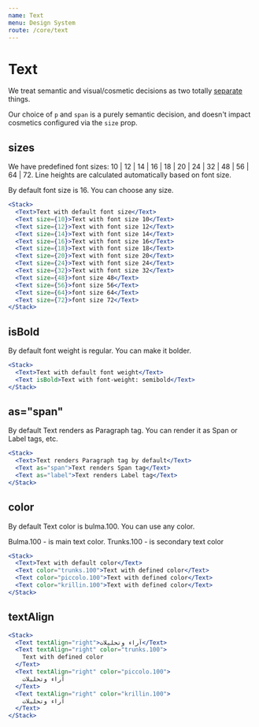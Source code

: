 ```yaml
---
name: Text
menu: Design System
route: /core/text
---
```


# Text

We treat semantic and visual/cosmetic decisions as two totally [separate](https://csswizardry.com/2016/02/managing-typography-on-large-apps/) things.

Our choice of `p` and `span` is a purely semantic decision, and doesn't impact cosmetics configured via the `size` prop.

## sizes

We have predefined font sizes: 10 | 12 | 14 | 16 | 18 | 20 | 24 | 32 | 48 | 56 | 64 | 72. Line heights are calculated automatically based on font size.

By default font size is 16. You can choose any size.

```jsx react-live
<Stack>
  <Text>Text with default font size</Text>
  <Text size={10}>Text with font size 10</Text>
  <Text size={12}>Text with font size 12</Text>
  <Text size={14}>Text with font size 14</Text>
  <Text size={16}>Text with font size 16</Text>
  <Text size={18}>Text with font size 18</Text>
  <Text size={20}>Text with font size 20</Text>
  <Text size={24}>Text with font size 24</Text>
  <Text size={32}>Text with font size 32</Text>
  <Text size={48}>font size 48</Text>
  <Text size={56}>font size 56</Text>
  <Text size={64}>font size 64</Text>
  <Text size={72}>font size 72</Text>
</Stack>
```

## isBold

By default font weight is regular. You can make it bolder.

```jsx react-live
<Stack>
  <Text>Text with default font weight</Text>
  <Text isBold>Text with font-weight: semibold</Text>
</Stack>
```

## as="span"

By default Text renders as Paragraph tag. You can render it as Span or Label tags, etc.

```jsx react-live
<Stack>
  <Text>Text renders Paragraph tag by default</Text>
  <Text as="span">Text renders Span tag</Text>
  <Text as="label">Text renders Label tag</Text>
</Stack>
```

## color

By default Text color is bulma.100. You can use any color.

Bulma.100 - is main text color. Trunks.100 - is secondary text color

```jsx react-live
<Stack>
  <Text>Text with default color</Text>
  <Text color="trunks.100">Text with defined color</Text>
  <Text color="piccolo.100">Text with defined color</Text>
  <Text color="krillin.100">Text with defined color</Text>
</Stack>
```

## textAlign

```jsx react-live
<Stack>
  <Text textAlign="right">آراء وتحليلات</Text>
  <Text textAlign="right" color="trunks.100">
    Text with defined color
  </Text>
  <Text textAlign="right" color="piccolo.100">
    آراء وتحليلات
  </Text>
  <Text textAlign="right" color="krillin.100">
    آراء وتحليلات
  </Text>
</Stack>
```
